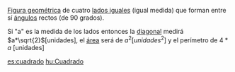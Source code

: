 [[Figura geométrica]] de cuatro [[lados iguales]] (igual medida) que forman entre sí [[ángulos]] rectos (de 90 grados).

Si "a" es la medida de los lados entonces la [[diagonal]] medirá <math>a*\sqrt{2}</math>[unidades], el [[área]] será de <math>a^2</math>[<math>unidades^2</math>] y el perímetro de <math>4*a</math> [unidades]

[[es:cuadrado]]
[[hu:Cuadrado]]